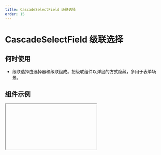 ```yaml
---
title: CascadeSelectField 级联选择
order: 15
---
```


# CascadeSelectField 级联选择

## 何时使用

- 级联选择由选择器和级联组成。把级联组件以弹层的方式隐藏，多用于表单场景。

## 组件示例


<Iframe url="https://www.aliwork.com/developer/cascade-select-field-v2?isRenderNav=false" />

## 组件属性


<AttrTable
  category="form"
  dataSource={[
    {
      code: 'value',
      type: 'string',
      default: 'part_b',
      desc: '数据源中最后一个节点的 value',
    },
    {
      code: 'columnsNum',
      type: 'number',
      default: '0',
      desc: '级联层级',
    },
    {
      code: 'placeholder',
      type: 'string',
      default: `'请选择'`,
      desc: '占位提示',
    },
    {
      code: 'listStyle',
      type: 'array',
      default: {},
      desc: '列表样式',
    },
    {
      code: 'expandTriggerType',
      type: `'click' | 'hover'`,
      default: 'click',
      desc: '触发行为',
    },
    {
      code: 'hasArrow',
      type: 'boolean',
      default: 'true',
      desc: '是否显示下拉箭头',
    },
    {
      code: 'hasBorder',
      type: 'boolean',
      default: 'true',
      desc: '是否显示边框',
    },
    {
      code: 'showSearch',
      type: 'boolean',
      default: 'false',
      desc: '是否显示搜索框',
    },
    {
      code: 'showSearch',
      type: 'boolean',
      default: 'true',
      desc: '是否显示清除按钮',
    },
    {
      code: 'dataSource',
      type: 'array',
      default: [{
        "value": "part",
        "label": {
          "type": "i18n",
          "en_US": "dep",
          "zh_CN": "部门"
        },
        "children": [{
          "value": "part_a",
          "label": "A部门"
        },
        {
          "value": "part_b",
          "label": "B部门"
        }]
      },
      {
        "value": "product",
        "label": "产品",
        "children": [{
          "value": "product_a",
          "label": "a产品"
        },
        {
          "value": "product_b",
          "label": "b产品"
        }]
      }],
      desc: '数据源',
    },
    {
      code: 'isLoadData',
      type: 'boolean',
      default: 'false',
      desc: '是否开启异步加载',
    },
    {
      code: 'loadData',
      type: '() => void',
      default: '-',
      desc: 'loadData 函数',
    },
    {
      code: 'notFoundContent',
      type: 'string',
      default: `'无数据'`,
      desc: '无数据时显示内容',
    },
    {
      code: 'onChange',
      type: '({ value : string / array, data : object / array , extra : object }) => void',
      default: '-',
      desc: 'onChange 值发生变化',
    },
    {
      code: 'onVisibleChange',
      type: '( visible : boolean ) => void',
      default: '-',
      desc: 'onVisibleChange 弹层显示隐藏变化',
    },
  ]}
/>
